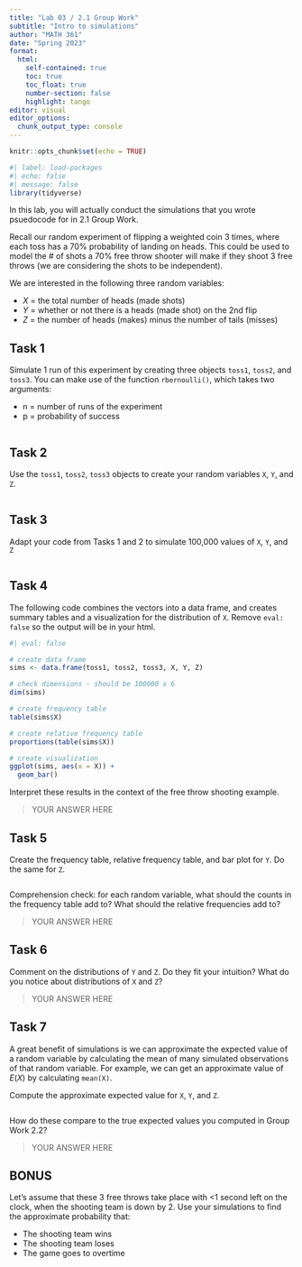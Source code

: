 ```yaml
---
title: "Lab 03 / 2.1 Group Work"
subtitle: "Intro to simulations"
author: "MATH 361"
date: "Spring 2023"
format: 
  html:
    self-contained: true
    toc: true
    toc_float: true
    number-section: false
    highlight: tango
editor: visual
editor_options: 
  chunk_output_type: console
---
```


```r
knitr::opts_chunk$set(echo = TRUE)
```

```r
#| label: load-packages
#| echo: false
#| message: false
library(tidyverse)
```


In this lab, you will actually conduct the simulations that you wrote psuedocode for in 2.1 Group Work.

Recall our random experiment of flipping a weighted coin 3 times, where each toss has a 70% probability of landing on heads. This could be used to model the # of shots a 70% free throw shooter will make if they shoot 3 free throws (we are considering the shots to be independent).

We are interested in the following three random variables:

-   $X$ = the total number of heads (made shots)
-   $Y$ = whether or not there is a heads (made shot) on the 2nd flip
-   $Z$ = the number of heads (makes) minus the number of tails (misses)

## Task 1

Simulate 1 run of this experiment by creating three objects `toss1`, `toss2`, and `toss3`. You can make use of the function `rbernoulli()`, which takes two arguments: 

+ n = number of runs of the experiment
+ p = probability of success

```r

```

## Task 2

Use the `toss1`, `toss2`, `toss3` objects to create your random variables `X`, `Y`, and `Z`. 

```r

```


## Task 3

Adapt your code from Tasks 1 and 2 to simulate 100,000 values of `X`, `Y`, and `Z`

```r

```

## Task 4

The following code combines the vectors into a data frame, and creates summary tables and a visualization for the distribution of `X`. Remove `eval: false` so the output will be in your html.

```r
#| eval: false

# create data frame
sims <- data.frame(toss1, toss2, toss3, X, Y, Z)

# check dimensions - should be 100000 x 6
dim(sims)

# create frequency table
table(sims$X)

# create relative frequency table
proportions(table(sims$X))

# create visualization
ggplot(sims, aes(x = X)) +
  geom_bar()
```

Interpret these results in the context of the free throw shooting example.

> YOUR ANSWER HERE

## Task 5

Create the frequency table, relative frequency table, and bar plot for `Y`. Do the same for `Z`. 

```r

```


Comprehension check: for each random variable, what should the counts in the frequency table add to? What should the relative frequencies add to? 

> YOUR ANSWER HERE

## Task 6

Comment on the distributions of `Y` and `Z`. Do they fit your intuition? What do you notice about distributions of `X` and `Z`?

> YOUR ANSWER HERE

## Task 7

A great benefit of simulations is we can approximate the expected value of a random variable by calculating the mean of many simulated observations of that random variable. For example, we can get an approximate value of $E(X)$ by calculating `mean(X)`. 

Compute the approximate expected value for `X`, `Y`, and `Z`.

```r

```

How do these compare to the true expected values you computed in Group Work 2.2?

> YOUR ANSWER HERE

## BONUS

Let's assume that these 3 free throws take place with <1 second left on the clock, when the shooting team is down by 2. Use your simulations to find the approximate probability that:

+ The shooting team wins
+ The shooting team loses
+ The game goes to overtime


